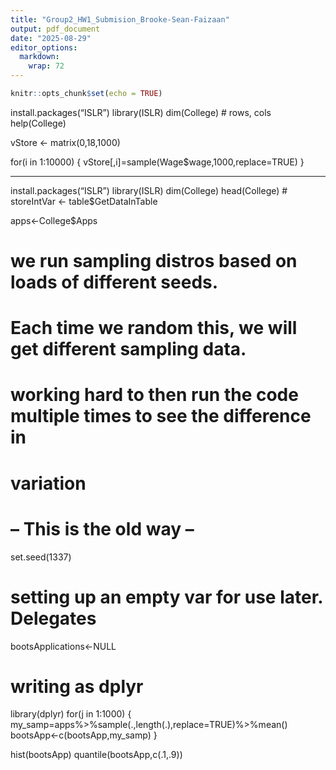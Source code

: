 ```yaml
---
title: "Group2_HW1_Submision_Brooke-Sean-Faizaan"
output: pdf_document
date: "2025-08-29"
editor_options: 
  markdown: 
    wrap: 72
---
```


```r
knitr::opts_chunk$set(echo = TRUE)
```

install.packages("ISLR") 
library(ISLR) 
dim(College) # rows, cols
help(College)

vStore <- matrix(0,18,1000) 

for(i in 1:10000)
{ 
  vStore[,i]=sample(Wage$wage,1000,replace=TRUE) 
}

---

install.packages("ISLR")
library(ISLR)
dim(College)
head(College)
# storeIntVar <- table$GetDataInTable


apps<-College$Apps

# we run sampling distros based on loads of different seeds. 
# Each time we random this, we will get different sampling data. 
# working hard to then run the code multiple times to see the difference in
# variation 

# -- This is the old way -- 
set.seed(1337)

# setting up an empty var for use later. Delegates 
bootsApplications<-NULL

# writing as dplyr
library(dplyr)
for(j in 1:1000)
{
  my_samp=apps%>%sample(.,length(.),replace=TRUE)%>%mean()
  bootsApp<-c(bootsApp,my_samp)
}

hist(bootsApp)
quantile(bootsApp,c(.1,.9))

